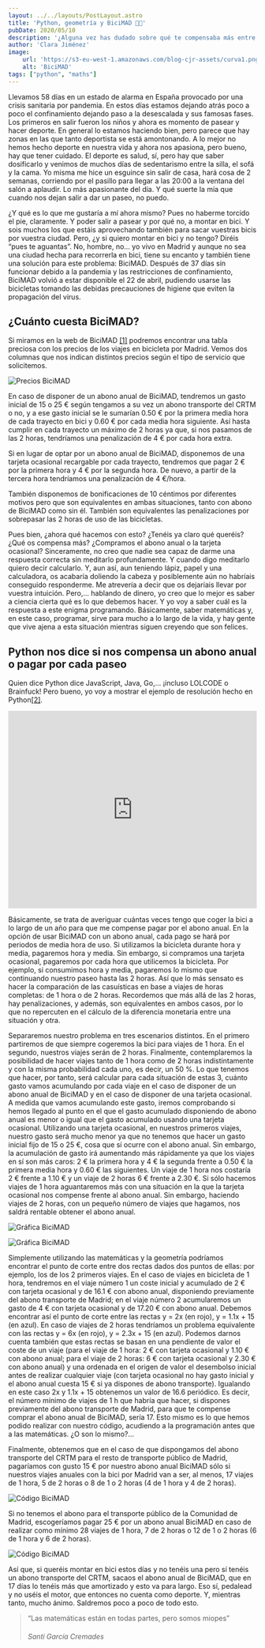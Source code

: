 ```yaml
---
layout: ../../layouts/PostLayout.astro
title: 'Python, geometría y BiciMAD 🚴🏻‍'
pubDate: 2020/05/10
description: '¿Alguna vez has dudado sobre qué te compensaba más entre distintas opciones de compra de una misma cosa? Seguro que si te has planteado usar las bicis de BiciMAD sabes de lo que hablo'
author: 'Clara Jiménez'
image:
    url: 'https://s3-eu-west-1.amazonaws.com/blog-cjr-assets/curva1.png' 
    alt: 'BiciMAD'
tags: ["python", "maths"]
---
```

Llevamos 58 días en un estado de alarma en España provocado por una crisis sanitaria por pandemia. En estos días estamos dejando atrás poco a poco el confinamiento dejando paso a la desescalada y sus famosas fases. Los primeros en salir fueron los niños y ahora es momento de pasear y hacer deporte. En general lo estamos haciendo bien, pero parece que hay zonas en las que tanto deportista se está amontonando. A lo mejor no hemos hecho deporte en nuestra vida y ahora nos apasiona, pero bueno, hay que tener cuidado. El deporte es salud, sí, pero hay que saber dosificarlo y venimos de muchos días de sedentarismo entre la silla, el sofá y la cama. Yo misma me hice un esguince sin salir de casa, hará cosa de 2 semanas, corriendo por el pasillo para llegar a las 20:00 a la ventana del salón a aplaudir. Lo más apasionante del día. Y qué suerte la mía que cuando nos dejan salir a dar un paseo, no puedo.

¿Y qué es lo que me gustaría a mí ahora mismo? Pues no haberme torcido el pie, claramente. Y poder salir a pasear y por qué no, a montar en bici. Y sois muchos los que estáis aprovechando también para sacar vuestras bicis por vuestra ciudad. Pero, ¿y si quiero montar en bici y no tengo? Diréis “pues te aguantas”. No, hombre, no… yo vivo en Madrid y aunque no sea una ciudad hecha para recorrerla en bici, tiene su encanto y también tiene una solución para este problema: BiciMAD. Después de 37 días sin funcionar debido a la pandemia y las restricciones de confinamiento, BiciMAD volvió a estar disponible el 22 de abril, pudiendo usarse las bicicletas tomando las debidas precauciones de higiene que eviten la propagación del virus.

¿Cuánto cuesta BiciMAD?
-----------------------

Si miramos en la web de BiciMAD [\[1\]](https://www.bicimad.com/index.php?s=tarifas) podremos encontrar una tabla preciosa con los precios de los viajes en bicicleta por Madrid. Vemos dos columnas que nos indican distintos precios según el tipo de servicio que solicitemos.

![Precios BiciMAD](https://s3-eu-west-1.amazonaws.com/blog-cjr-assets/bicimad.png)

En caso de disponer de un abono anual de BiciMAD, tendremos un gasto inicial de 15 o 25 € según tengamos a su vez un abono transporte del CRTM o no, y a ese gasto inicial se le sumarían 0.50 € por la primera media hora de cada trayecto en bici y 0.60 € por cada media hora siguiente. Así hasta cumplir en cada trayecto un máximo de 2 horas ya que, si nos pasamos de las 2 horas, tendríamos una penalización de 4 € por cada hora extra.

Si en lugar de optar por un abono anual de BiciMAD, disponemos de una tarjeta ocasional recargable por cada trayecto, tendremos que pagar 2 € por la primera hora y 4 € por la segunda hora. De nuevo, a partir de la tercera hora tendríamos una penalización de 4 €/hora.

También disponemos de bonificaciones de 10 céntimos por diferentes motivos pero que son equivalentes en ambas situaciones, tanto con abono de BiciMAD como sin él. También son equivalentes las penalizaciones por sobrepasar las 2 horas de uso de las bicicletas.

Pues bien, ¿ahora qué hacemos con esto? ¿Tenéis ya claro qué queréis? ¿Qué os compensa más? ¿Compramos el abono anual o la tarjeta ocasional? Sinceramente, no creo que nadie sea capaz de darme una respuesta correcta sin meditarlo profundamente. Y cuando digo meditarlo quiero decir calcularlo. Y, aun así, aun teniendo lápiz, papel y una calculadora, os acabaría doliendo la cabeza y posiblemente aún no habríais conseguido responderme. Me atrevería a decir que os dejaríais llevar por vuestra intuición. Pero,… hablando de dinero, yo creo que lo mejor es saber a ciencia cierta qué es lo que debemos hacer. Y yo voy a saber cuál es la respuesta a este enigma programando. Básicamente, saber matemáticas y, en este caso, programar, sirve para mucho a lo largo de la vida, y hay gente que vive ajena a esta situación mientras siguen creyendo que son felices.

Python nos dice si nos compensa un abono anual o pagar por cada paseo
---------------------------------------------------------------------

Quien dice Python dice JavaScript, Java, Go,… ¡incluso LOLCODE o Brainfuck! Pero bueno, yo voy a mostrar el ejemplo de resolución hecho en Python[\[2\]](https://repl.it/@ClaraJimenez/BiciMAD).

<iframe title="repl.it" src="https://repl.it/@ClaraJimenez/BiciMAD?lite=true" scrolling="no" allowtransparency="true" allowfullscreen="" sandbox="allow-forms allow-pointer-lock allow-popups allow-same-origin allow-scripts allow-modals" width="100%" height="400px" frameborder="no"></iframe>

Básicamente, se trata de averiguar cuántas veces tengo que coger la bici a lo largo de un año para que me compense pagar por el abono anual. En la opción de usar BiciMAD con un abono anual, cada pago se hará por periodos de media hora de uso. Si utilizamos la bicicleta durante hora y media, pagaremos hora y media. Sin embargo, si compramos una tarjeta ocasional, pagaremos por cada hora que utilicemos la bicicleta. Por ejemplo, si consumimos hora y media, pagaremos lo mismo que continuando nuestro paseo hasta las 2 horas. Así que lo más sensato es hacer la comparación de las casuísticas en base a viajes de horas completas: de 1 hora o de 2 horas. Recordemos que más allá de las 2 horas, hay penalizaciones, y además, son equivalentes en ambos casos, por lo que no repercuten en el cálculo de la diferencia monetaria entre una situación y otra.

Separaremos nuestro problema en tres escenarios distintos. En el primero partiremos de que siempre cogeremos la bici para viajes de 1 hora. En el segundo, nuestros viajes serán de 2 horas. Finalmente, contemplaremos la posibilidad de hacer viajes tanto de 1 hora como de 2 horas indistintamente y con la misma probabilidad cada uno, es decir, un 50 %. Lo que tenemos que hacer, por tanto, será calcular para cada situación de estas 3, cuánto gasto vamos acumulando por cada viaje en el caso de disponer de un abono anual de BiciMAD y en el caso de disponer de una tarjeta ocasional. A medida que vamos acumulando este gasto, iremos comprobando si hemos llegado al punto en el que el gasto acumulado disponiendo de abono anual es menor o igual que el gasto acumulado usando una tarjeta ocasional. Utilizando una tarjeta ocasional, en nuestros primeros viajes, nuestro gasto será mucho menor ya que no tenemos que hacer un gasto inicial fijo de 15 o 25 €, cosa que sí ocurre con el abono anual. Sin embargo, la acumulación de gasto irá aumentando más rápidamente ya que los viajes en sí son más caros: 2 € la primera hora y 4 € la segunda frente a 0.50 € la primera media hora y 0.60 € las siguientes. Un viaje de 1 hora nos costaría 2 € frente a 1.10 € y un viaje de 2 horas 6 € frente a 2.30 €. Si sólo hacemos viajes de 1 hora aguantaremos más con una situación en la que la tarjeta ocasional nos compense frente al abono anual. Sin embargo, haciendo viajes de 2 horas, con un pequeño número de viajes que hagamos, nos saldrá rentable obtener el abono anual.

![Gráfica BiciMAD](https://s3-eu-west-1.amazonaws.com/blog-cjr-assets/curva1.png)

![Gráfica BiciMAD](https://s3-eu-west-1.amazonaws.com/blog-cjr-assets/curva2.png)

Simplemente utilizando las matemáticas y la geometría podríamos encontrar el punto de corte entre dos rectas dados dos puntos de ellas: por ejemplo, los de los 2 primeros viajes. En el caso de viajes en bicicleta de 1 hora, tendremos en el viaje número 1 un coste inicial y acumulado de 2 € con tarjeta ocasional y de 16.1 € con abono anual, disponiendo previamente del abono transporte de Madrid; en el viaje número 2 acumularemos un gasto de 4 € con tarjeta ocasional y de 17.20 € con abono anual. Debemos encontrar así el punto de corte entre las rectas y = 2x (en rojo), y = 1.1x + 15 (en azul). En caso de viajes de 2 horas tendríamos un problema equivalente con las rectas y = 6x (en rojo), y = 2.3x + 15 (en azul). Podemos darnos cuenta también que estas rectas se basan en una pendiente de valor el coste de un viaje (para el viaje de 1 hora: 2 € con tarjeta ocasional y 1.10 € con abono anual; para el viaje de 2 horas: 6 € con tarjeta ocasional y 2.30 € con abono anual) y una ordenada en el origen de valor el desembolso inicial antes de realizar cualquier viaje (con tarjeta ocasional no hay gasto inicial y el abono anual cuesta 15 € si ya dispones de abono transporte). Igualando en este caso 2x y 1.1x + 15 obtenemos un valor de 16.6 periódico. Es decir, el número mínimo de viajes de 1 h que habría que hacer, si dispones previamente del abono transporte de Madrid, para que te compense comprar el abono anual de BiciMAD, sería 17. Esto mismo es lo que hemos podido realizar con nuestro código, acudiendo a la programación antes que a las matemáticas. ¿O son lo mismo?...

Finalmente, obtenemos que en el caso de que dispongamos del abono transporte del CRTM para el resto de transporte público de Madrid, pagaríamos con gusto 15 € por nuestro abono anual BiciMAD sólo si nuestros viajes anuales con la bici por Madrid van a ser, al menos, 17 viajes de 1 hora, 5 de 2 horas o 8 de 1 o 2 horas (4 de 1 hora y 4 de 2 horas).

![Código BiciMAD](https://s3-eu-west-1.amazonaws.com/blog-cjr-assets/code1.png)

Si no tenemos el abono para el transporte público de la Comunidad de Madrid, escogeríamos pagar 25 € por un abono anual BiciMAD en caso de realizar como mínimo 28 viajes de 1 hora, 7 de 2 horas o 12 de 1 o 2 horas (6 de 1 hora y 6 de 2 horas).

![Código BiciMAD](https://s3-eu-west-1.amazonaws.com/blog-cjr-assets/code2.png)

Así que, si queréis montar en bici estos días y no tenéis una pero sí tenéis un abono transporte del CRTM, sacaos el abono anual de BiciMAD, que en 17 días lo tenéis más que amortizado y esto va para largo. Eso sí, pedalead y no uséis el motor, que entonces no cuenta como deporte. Y, mientras tanto, mucho ánimo. Saldremos poco a poco de todo esto.

> “Las matemáticas están en todas partes, pero somos miopes”
>
> ###### Santi García Cremades